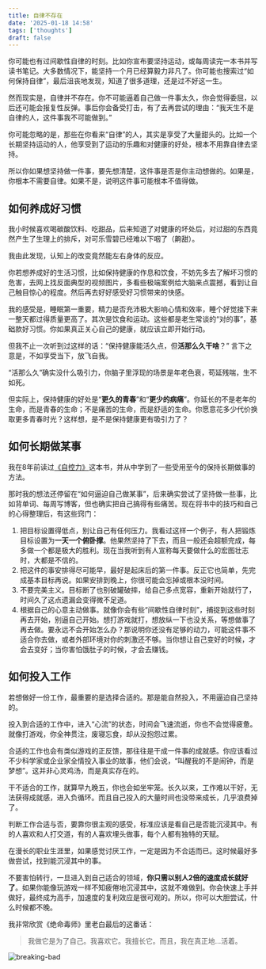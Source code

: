 ```yaml
---
title: 自律不存在
date: '2025-01-18 14:58'
tags: ['thoughts']
draft: false
---
```


你可能也有过间歇性自律的时刻。比如你宣布要坚持运动，或每周读完一本书并写读书笔记。大多数情况下，能坚持一个月已经算毅力非凡了。你可能也搜索过“如何保持自律”，最后沮丧地发现，知道了很多道理，还是过不好这一生。

然而现实是，自律并不存在。你不可能逼着自己做一件事太久，你会觉得委屈，以后还可能会报复性反弹。事后你会备受打击，有了去再尝试的理由：“我天生不是自律的人，这件事我不可能做到。”

你可能忽略的是，那些在你看来“自律”的人，其实是享受了大量甜头的。比如一个长期坚持运动的人，他享受到了运动的乐趣和对健康的好处，根本不用靠自律去坚持。

所以你如果想坚持做一件事，要先想清楚，这件事是否是你主动想做的。如果是，你根本不需要自律。如果不是，说明这件事可能根本不值得做。

## 如何养成好习惯

我小时候喜欢喝碳酸饮料、吃甜品，后来知道了对健康的坏处后，对过甜的东西竟然产生了生理上的排斥，对可乐雪碧已经难以下咽了（齁甜）。

我由此发现，认知上的改变竟然能左右身体的反应。

你若想养成好的生活习惯，比如保持健康的作息和饮食，不妨先多去了解坏习惯的危害，去网上找反面典型的视频图片，多看些极端案例给大脑来点震撼，看到让自己触目惊心的程度。然后再去好好感受好习惯带来的快感。

我的感受是，睡眠第一重要，精力是否充沛极大影响心情和效率，睡个好觉接下来一整天都过得质量更高了。其次是饮食和运动。这些都是老生常谈的“对的事”，基础款好习惯。你如果真正关心自己的健康，就应该立即开始行动。

但我不止一次听到过这样的话：“保持健康能活久点，但**活那么久干啥**？” 言下之意是，不如享受当下，放飞自我。

“活那么久”确实没什么吸引力，你脑子里浮现的场景是年老色衰，苟延残喘，生不如死。

但实际上，保持健康的好处是“**更久的青春**”和“**更少的病痛**”。你延长的不是老年的生命，而是青春的生命；不是痛苦的生命，而是舒适的生命。你愿意花多少代价换取更多青春时光？这样想，是不是保持健康更有吸引力了？

## 如何长期做某事

我在8年前读过[《自控力》](https://book.douban.com/subject/10786473/)这本书，并从中学到了一些受用至今的保持长期做事的方法。

那时我的想法还停留在“如何逼迫自己做某事”，后来确实尝试了坚持做一些事，比如背单词、每周写博客，但也确实把自己搞得有些痛苦。现在将书中的技巧和自己的心得整理后，有这些窍门：

1. 把目标设置得低点，别让自己有任何压力。我看过这样一个例子，有人把锻炼目标设置为**一天一个俯卧撑**。他果然坚持了下去，而且一般还会超额完成，每多做一个都是极大的胜利。现在当我听到有人宣称每天要做什么的宏图壮志时，大都是不信的。
2. 把这件的事安排得尽可能早，最好是起床后的第一件事。反正它也简单，先完成基本目标再说。如果安排到晚上，你很可能会忘掉或根本没时间。
3. 不要完美主义。目标断了也别破罐破摔，给自己多点宽容，重新开始就行了，时间久了这点遗漏会变得微不足道。
4. 根据自己的心意主动做事。就像你会有些“间歇性自律时刻”，捕捉到这些时刻再去开始，别逼自己开始。想打游戏就打，想放纵一下也没关系，等想做事了再去做。要永远不会开始怎么办？那说明你还没有足够的动力，可能这件事不适合你去做，或者外部环境对你的刺激还不够。当你想让自己变好的时候，才会去变好；当你害怕饿肚子的时候，才会去赚钱。

## 如何投入工作

若想做好一份工作，最重要的是选择合适的。那是能自然投入，不用逼迫自己坚持的。

投入到合适的工作中，进入“心流”的状态，时间会飞速流逝，你也不会觉得疲惫。就像打游戏，你全神贯注，废寝忘食，却从没抱怨过累。

合适的工作也会有类似游戏的正反馈，那往往是干成一件事的成就感。你应该看过不少科学家或企业家全情投入事业的故事，他们会说，“叫醒我的不是闹钟，而是梦想”。这并非心灵鸡汤，而是真实存在的。

干不适合的工作，就算早九晚五，你也会如坐牢笼。长久以来，工作难以干好，无法获得成就感，进入负循环。而且自己投入的大量时间也没带来成长，几乎浪费掉了。

判断工作合适与否，要靠你很主观的感受，标准应该是看自己是否能沉浸其中。有的人喜欢和人打交道，有的人喜欢埋头做事，每个人都有独特的天赋。

在漫长的职业生涯里，如果感觉讨厌工作，一定是因为不合适而已。这时候最好多做尝试，找到能沉浸其中的事。

不要害怕转行，一旦进入到自己适合的领域，**你只需以别人2倍的速度成长就好了**。如果你能像玩游戏一样不知疲倦地沉浸其中，这就不难做到。你会快速上手并做好，最终成为高手，加速度的复利效应是很可观的。所以，你可以大胆尝试，什么时候都不晚。

我非常欣赏《绝命毒师》里老白最后的这番话：

> 我做它是为了自己。我喜欢它。我擅长它。而且，我在真正地...活着。

![breaking-bad](/static/images/thoughts/breaking-bad-i-did-it-for-me.webp)
